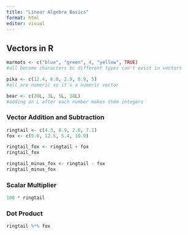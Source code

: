```yaml
---
title: "Linear Algebra Basics"
format: html
editor: visual
---
```


## Vectors in R

```r
marmots <- c("blue", "green", 4, "yellow", TRUE)
#all become characters bc different types can't exist in vectors
```

```r
pika <- c(12.4, 6.8, 2.9, 8.9, 5)
#all are numeric so it's a numeric vector
```

```r
bear <- c(20L, 3L, 5L, 18L)
#adding an L after each number makes them integers
```


### Vector Addition and Subtraction

```r
ringtail <- c(4.3, 8.9, 2.6, 7.1)
fox <- c(9.0, 12.5, 5.4, 10.9)

ringtail_fox <- ringtail + fox
ringtail_fox

ringtail_minus_fox <- ringtail - fox
ringtail_minus_fox
```

### Scalar Multiplier 

```r
100 * ringtail
```

### Dot Product

```r
ringtail %*% fox
```



